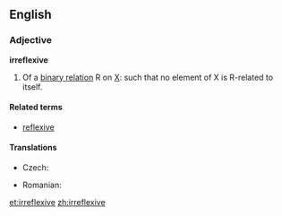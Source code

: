 ==English==
{{wikipedia|Reflexive relation}}
===Adjective===
'''irreflexive'''

# {{set_theory}} Of a [[binary relation]] R on [[X]]: such that no element of X is R-related to itself.

====Related terms====
* [[reflexive]]

====Translations====
{{trans-top|of a binary relation}}
* Czech: {{t-|cs|ireflexivní|m}}
{{trans-mid}}
* Romanian: {{t|ro|ireflexiv|m|n}}
{{trans-bottom}}

[[et:irreflexive]]
[[zh:irreflexive]]